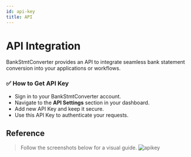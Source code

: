 ```yaml
---
id: api-key
title: API 
---
```


# API Integration

BankStmtConverter provides an API to integrate seamless bank statement conversion into your applications or workflows.

### ✅ How to Get API Key

- Sign in to your BankStmtConverter account.  
- Navigate to the **API Settings** section in your dashboard.  
- Add new API Key and keep it secure.  
- Use this API Key to authenticate your requests.


## Reference

> Follow the screenshots below for a visual guide.
![apikey](/img/APIkey.png)